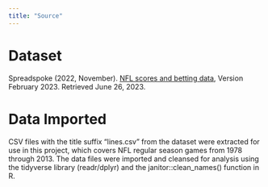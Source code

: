 ```yaml
---
title: "Source"
---
```


# Dataset

Spreadspoke (2022, November). [NFL scores and betting data](https://www.kaggle.com/datasets/tobycrabtree/nfl-scores-and-betting-data), Version February 2023. Retrieved June 26, 2023.

# Data Imported

CSV files with the title suffix “lines.csv” from the dataset were extracted for use in this project, which covers NFL regular season games from 1978 through 2013. The data files were imported and cleansed for analysis using the tidyverse library (readr/dplyr) and the janitor::clean_names() function in R. 
